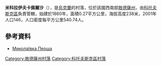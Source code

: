{{coord|47|47|10|N|29|31|4|E|scale:30000|display=title}}

'''米科拉伊夫卡佩爾沙'''（{{lang-uk|Миколаївка Перша}}），是[[烏克蘭|烏克蘭]]的村落，位於該國西南部[[敖德薩州|敖德薩州]]，由[[科托夫斯克區|科托夫斯克區]]負責管轄，始建於1860年，面積0.27平方公里，海拔高度238米，2001年人口146，人口密度每平方公里540.74人。

==參考資料==
*[http://w1.c1.rada.gov.ua/pls/z7503/A005?rdat1=24.03.2013&rf7571=24369 Миколаївка Перша]

{{DEFAULTSORT:Миколаївка Перша}}
[[Category:敖德薩州村落|Category:敖德薩州村落]]
[[Category:科托夫斯克區村落|Category:科托夫斯克區村落]]


{{Odessa-geo-stub}}